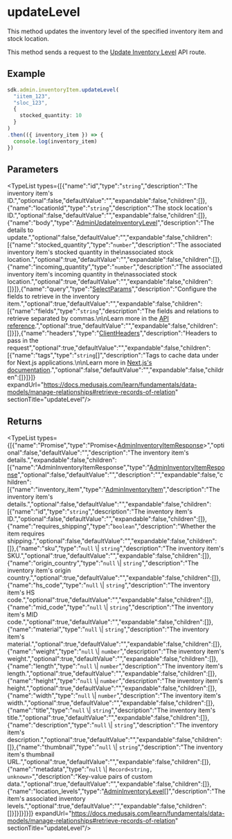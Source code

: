 
# updateLevel

This method updates the inventory level of the specified inventory item and
stock location.

This method sends a request to the
[Update Inventory Level](https://docs.medusajs.com/api/admin#inventory-items\_postinventoryitemsidlocationlevelslocation\_id)
API route.

## Example

```ts
sdk.admin.inventoryItem.updateLevel(
  "iitem_123",
  "sloc_123",
  {
    stocked_quantity: 10
  }
)
.then(({ inventory_item }) => {
  console.log(inventory_item)
})
```

## Parameters

<TypeList types={[{"name":"id","type":"`string`","description":"The inventory item's ID.","optional":false,"defaultValue":"","expandable":false,"children":[]},{"name":"locationId","type":"`string`","description":"The stock location's ID.","optional":false,"defaultValue":"","expandable":false,"children":[]},{"name":"body","type":"[AdminUpdateInventoryLevel](../../../../../types/HttpTypes/interfaces/types.HttpTypes.AdminUpdateInventoryLevel/page.mdx)","description":"The details to update.","optional":false,"defaultValue":"","expandable":false,"children":[{"name":"stocked_quantity","type":"`number`","description":"The associated inventory item's stocked quantity in the\nassociated stock location.","optional":true,"defaultValue":"","expandable":false,"children":[]},{"name":"incoming_quantity","type":"`number`","description":"The associated inventory item's incoming quantity in the\nassociated stock location.","optional":true,"defaultValue":"","expandable":false,"children":[]}]},{"name":"query","type":"[SelectParams](../../../../../types/HttpTypes/interfaces/types.HttpTypes.SelectParams/page.mdx)","description":"Configure the fields to retrieve in the inventory item.","optional":true,"defaultValue":"","expandable":false,"children":[{"name":"fields","type":"`string`","description":"The fields and relations to retrieve separated by commas.\n\nLearn more in the [API reference](https://docs.medusajs.com/api/store#select-fields-and-relations).","optional":true,"defaultValue":"","expandable":false,"children":[]}]},{"name":"headers","type":"[ClientHeaders](../../../types/js_sdk.admin.ClientHeaders/page.mdx)","description":"Headers to pass in the request","optional":true,"defaultValue":"","expandable":false,"children":[{"name":"tags","type":"`string`[]","description":"Tags to cache data under for Next.js applications.\n\nLearn more in [Next.js's documentation](https://nextjs.org/docs/app/building-your-application/caching#fetch-optionsnexttags-and-revalidatetag).","optional":false,"defaultValue":"","expandable":false,"children":[]}]}]} expandUrl="https://docs.medusajs.com/learn/fundamentals/data-models/manage-relationships#retrieve-records-of-relation" sectionTitle="updateLevel"/>

## Returns

<TypeList types={[{"name":"Promise","type":"Promise&#60;[AdminInventoryItemResponse](../../../../../types/HttpTypes/interfaces/types.HttpTypes.AdminInventoryItemResponse/page.mdx)&#62;","optional":false,"defaultValue":"","description":"The inventory item's details.","expandable":false,"children":[{"name":"AdminInventoryItemResponse","type":"[AdminInventoryItemResponse](../../../../../types/HttpTypes/interfaces/types.HttpTypes.AdminInventoryItemResponse/page.mdx)","optional":false,"defaultValue":"","description":"","expandable":false,"children":[{"name":"inventory_item","type":"[AdminInventoryItem](../../../../../types/HttpTypes/interfaces/types.HttpTypes.AdminInventoryItem/page.mdx)","description":"The inventory item's details.","optional":false,"defaultValue":"","expandable":false,"children":[{"name":"id","type":"`string`","description":"The inventory item's ID.","optional":false,"defaultValue":"","expandable":false,"children":[]},{"name":"requires_shipping","type":"`boolean`","description":"Whether the item requires shipping.","optional":false,"defaultValue":"","expandable":false,"children":[]},{"name":"sku","type":"`null` \\| `string`","description":"The inventory item's SKU.","optional":true,"defaultValue":"","expandable":false,"children":[]},{"name":"origin_country","type":"`null` \\| `string`","description":"The inventory item's origin country.","optional":true,"defaultValue":"","expandable":false,"children":[]},{"name":"hs_code","type":"`null` \\| `string`","description":"The inventory item's HS code.","optional":true,"defaultValue":"","expandable":false,"children":[]},{"name":"mid_code","type":"`null` \\| `string`","description":"The inventory item's MID code.","optional":true,"defaultValue":"","expandable":false,"children":[]},{"name":"material","type":"`null` \\| `string`","description":"The inventory item's material.","optional":true,"defaultValue":"","expandable":false,"children":[]},{"name":"weight","type":"`null` \\| `number`","description":"The inventory item's weight.","optional":true,"defaultValue":"","expandable":false,"children":[]},{"name":"length","type":"`null` \\| `number`","description":"The inventory item's length.","optional":true,"defaultValue":"","expandable":false,"children":[]},{"name":"height","type":"`null` \\| `number`","description":"The inventory item's height.","optional":true,"defaultValue":"","expandable":false,"children":[]},{"name":"width","type":"`null` \\| `number`","description":"The inventory item's width.","optional":true,"defaultValue":"","expandable":false,"children":[]},{"name":"title","type":"`null` \\| `string`","description":"The inventory item's title.","optional":true,"defaultValue":"","expandable":false,"children":[]},{"name":"description","type":"`null` \\| `string`","description":"The inventory item's description.","optional":true,"defaultValue":"","expandable":false,"children":[]},{"name":"thumbnail","type":"`null` \\| `string`","description":"The inventory item's thumbnail URL.","optional":true,"defaultValue":"","expandable":false,"children":[]},{"name":"metadata","type":"`null` \\| `Record<string, unknown>`","description":"Key-value pairs of custom data.","optional":true,"defaultValue":"","expandable":false,"children":[]},{"name":"location_levels","type":"[AdminInventoryLevel](../../../../../types/HttpTypes/interfaces/types.HttpTypes.AdminInventoryLevel/page.mdx)[]","description":"The item's associated inventory levels.","optional":true,"defaultValue":"","expandable":false,"children":[]}]}]}]}]} expandUrl="https://docs.medusajs.com/learn/fundamentals/data-models/manage-relationships#retrieve-records-of-relation" sectionTitle="updateLevel"/>

